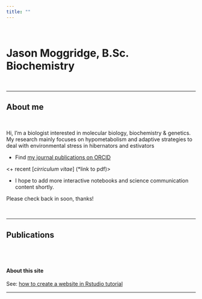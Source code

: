 ```yaml
---
title: ""
---
```

<br>

# Jason Moggridge, B.Sc. Biochemistry
<br>

***
## About me
<br>

Hi, I'm a biologist interested in molecular biology, biochemistry & genetics. 
My research mainly focuses on hypometabolism and adaptive strategies to deal with environmental stress in hibernators and estivators  

  + Find [my journal publications on ORCID](https://orcid.org/0000-0003-1291-5868)
  
  <+ recent [*cirriculum vitae*] (*link to pdf)>
  
  + I hope to add more interactive notebooks and science communication content shortly.

Please check back in soon, thanks!

<br>

----

## Publications

<br>
----

#### About this site  
See: [how to create a website in Rstudio tutorial](creating_this_webpage.html) 

----
